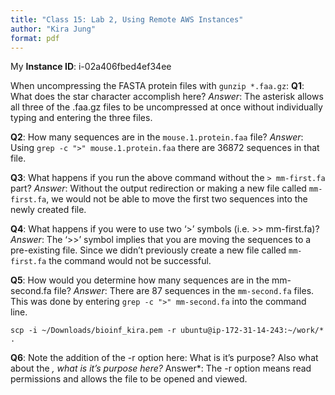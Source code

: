 ---
title: "Class 15: Lab 2, Using Remote AWS Instances"
author: "Kira Jung"
format: pdf
---

My **Instance ID**: i-02a406fbed4ef34ee

When uncompressing the FASTA protein files with `gunzip *.faa.gz`:
**Q1**: What does the star character accomplish here?
*Answer*: The asterisk allows all three of the .faa.gz files to be uncompressed at once without individually typing and entering the three files.

**Q2**: How many sequences are in the `mouse.1.protein.faa` file?
*Answer*: Using `grep -c ">" mouse.1.protein.faa` there are 36872 sequences in that file.

**Q3**: What happens if you run the above command without the `> mm-first.fa` part?
*Answer*: Without the output redirection or making a new file called `mm-first.fa`, we would not be able to move the first two sequences into the newly created file.

**Q4**: What happens if you were to use two ‘>’ symbols (i.e. >> mm-first.fa)?
*Answer*: The '>>' symbol implies that you are moving the sequences to a pre-existing file. Since we didn't previously create a new file called `mm-first.fa` the command would not be successful.

**Q5**: How would you determine how many sequences are in the mm-second.fa file?
*Answer*: There are 87 sequences in the `mm-second.fa` files. This was done by entering `grep -c ">" mm-second.fa` into the command line.

`scp -i ~/Downloads/bioinf_kira.pem -r ubuntu@ip-172-31-14-243:~/work/* .`

**Q6**: Note the addition of the -r option here: What is it’s purpose? Also what about the *, what is it’s purpose here?
*Answer*: The -r option means read permissions and allows the file to be opened and viewed.
